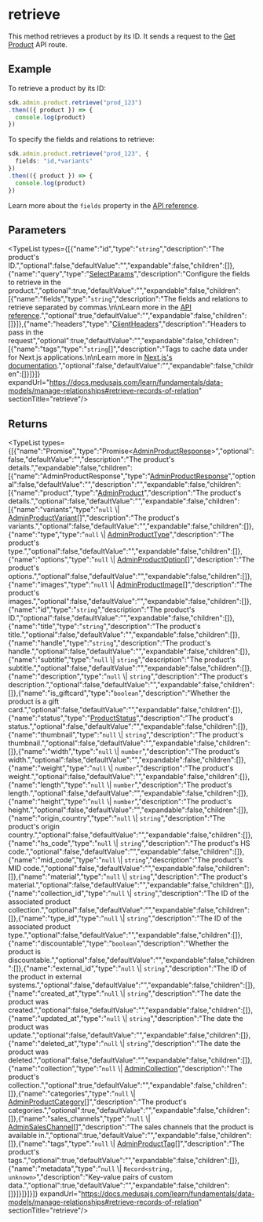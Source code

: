 
# retrieve

This method retrieves a product by its ID. It sends a request to the 
[Get Product](https://docs.medusajs.com/api/admin#products\_getproductsid)
API route.

## Example

To retrieve a product by its ID:

```ts
sdk.admin.product.retrieve("prod_123")
.then(({ product }) => {
  console.log(product)
})
```

To specify the fields and relations to retrieve:

```ts
sdk.admin.product.retrieve("prod_123", {
  fields: "id,*variants"
})
.then(({ product }) => {
  console.log(product)
})
```

Learn more about the `fields` property in the [API reference](https://docs.medusajs.com/api/store#select-fields-and-relations).

## Parameters

<TypeList types={[{"name":"id","type":"`string`","description":"The product's ID.","optional":false,"defaultValue":"","expandable":false,"children":[]},{"name":"query","type":"[SelectParams](../../../../../types/HttpTypes/interfaces/types.HttpTypes.SelectParams/page.mdx)","description":"Configure the fields to retrieve in the product.","optional":true,"defaultValue":"","expandable":false,"children":[{"name":"fields","type":"`string`","description":"The fields and relations to retrieve separated by commas.\n\nLearn more in the [API reference](https://docs.medusajs.com/api/store#select-fields-and-relations).","optional":true,"defaultValue":"","expandable":false,"children":[]}]},{"name":"headers","type":"[ClientHeaders](../../../types/js_sdk.admin.ClientHeaders/page.mdx)","description":"Headers to pass in the request","optional":true,"defaultValue":"","expandable":false,"children":[{"name":"tags","type":"`string`[]","description":"Tags to cache data under for Next.js applications.\n\nLearn more in [Next.js's documentation](https://nextjs.org/docs/app/building-your-application/caching#fetch-optionsnexttags-and-revalidatetag).","optional":false,"defaultValue":"","expandable":false,"children":[]}]}]} expandUrl="https://docs.medusajs.com/learn/fundamentals/data-models/manage-relationships#retrieve-records-of-relation" sectionTitle="retrieve"/>

## Returns

<TypeList types={[{"name":"Promise","type":"Promise&#60;[AdminProductResponse](../../../../../types/HttpTypes/interfaces/types.HttpTypes.AdminProductResponse/page.mdx)&#62;","optional":false,"defaultValue":"","description":"The product's details.","expandable":false,"children":[{"name":"AdminProductResponse","type":"[AdminProductResponse](../../../../../types/HttpTypes/interfaces/types.HttpTypes.AdminProductResponse/page.mdx)","optional":false,"defaultValue":"","description":"","expandable":false,"children":[{"name":"product","type":"[AdminProduct](../../../../../types/HttpTypes/interfaces/types.HttpTypes.AdminProduct/page.mdx)","description":"The product's details.","optional":false,"defaultValue":"","expandable":false,"children":[{"name":"variants","type":"`null` \\| [AdminProductVariant](../../../../../types/HttpTypes/interfaces/types.HttpTypes.AdminProductVariant/page.mdx)[]","description":"The product's variants.","optional":false,"defaultValue":"","expandable":false,"children":[]},{"name":"type","type":"`null` \\| [AdminProductType](../../../../../types/HttpTypes/interfaces/types.HttpTypes.AdminProductType/page.mdx)","description":"The product's type.","optional":false,"defaultValue":"","expandable":false,"children":[]},{"name":"options","type":"`null` \\| [AdminProductOption](../../../../../types/HttpTypes/interfaces/types.HttpTypes.AdminProductOption/page.mdx)[]","description":"The product's options.","optional":false,"defaultValue":"","expandable":false,"children":[]},{"name":"images","type":"`null` \\| [AdminProductImage](../../../../../types/HttpTypes/interfaces/types.HttpTypes.AdminProductImage/page.mdx)[]","description":"The product's images.","optional":false,"defaultValue":"","expandable":false,"children":[]},{"name":"id","type":"`string`","description":"The product's ID.","optional":false,"defaultValue":"","expandable":false,"children":[]},{"name":"title","type":"`string`","description":"The product's title.","optional":false,"defaultValue":"","expandable":false,"children":[]},{"name":"handle","type":"`string`","description":"The product's handle.","optional":false,"defaultValue":"","expandable":false,"children":[]},{"name":"subtitle","type":"`null` \\| `string`","description":"The product's subtitle.","optional":false,"defaultValue":"","expandable":false,"children":[]},{"name":"description","type":"`null` \\| `string`","description":"The product's description.","optional":false,"defaultValue":"","expandable":false,"children":[]},{"name":"is_giftcard","type":"`boolean`","description":"Whether the product is a gift card.","optional":false,"defaultValue":"","expandable":false,"children":[]},{"name":"status","type":"[ProductStatus](../../../../../types/types/types.ProductStatus/page.mdx)","description":"The product's status.","optional":false,"defaultValue":"","expandable":false,"children":[]},{"name":"thumbnail","type":"`null` \\| `string`","description":"The product's thumbnail.","optional":false,"defaultValue":"","expandable":false,"children":[]},{"name":"width","type":"`null` \\| `number`","description":"The product's width.","optional":false,"defaultValue":"","expandable":false,"children":[]},{"name":"weight","type":"`null` \\| `number`","description":"The product's weight.","optional":false,"defaultValue":"","expandable":false,"children":[]},{"name":"length","type":"`null` \\| `number`","description":"The product's length.","optional":false,"defaultValue":"","expandable":false,"children":[]},{"name":"height","type":"`null` \\| `number`","description":"The product's height.","optional":false,"defaultValue":"","expandable":false,"children":[]},{"name":"origin_country","type":"`null` \\| `string`","description":"The product's origin country.","optional":false,"defaultValue":"","expandable":false,"children":[]},{"name":"hs_code","type":"`null` \\| `string`","description":"The product's HS code.","optional":false,"defaultValue":"","expandable":false,"children":[]},{"name":"mid_code","type":"`null` \\| `string`","description":"The product's MID code.","optional":false,"defaultValue":"","expandable":false,"children":[]},{"name":"material","type":"`null` \\| `string`","description":"The product's material.","optional":false,"defaultValue":"","expandable":false,"children":[]},{"name":"collection_id","type":"`null` \\| `string`","description":"The ID of the associated product collection.","optional":false,"defaultValue":"","expandable":false,"children":[]},{"name":"type_id","type":"`null` \\| `string`","description":"The ID of the associated product type.","optional":false,"defaultValue":"","expandable":false,"children":[]},{"name":"discountable","type":"`boolean`","description":"Whether the product is discountable.","optional":false,"defaultValue":"","expandable":false,"children":[]},{"name":"external_id","type":"`null` \\| `string`","description":"The ID of the product in external systems.","optional":false,"defaultValue":"","expandable":false,"children":[]},{"name":"created_at","type":"`null` \\| `string`","description":"The date the product was created.","optional":false,"defaultValue":"","expandable":false,"children":[]},{"name":"updated_at","type":"`null` \\| `string`","description":"The date the product was update.","optional":false,"defaultValue":"","expandable":false,"children":[]},{"name":"deleted_at","type":"`null` \\| `string`","description":"The date the product was deleted.","optional":false,"defaultValue":"","expandable":false,"children":[]},{"name":"collection","type":"`null` \\| [AdminCollection](../../../../../types/HttpTypes/interfaces/types.HttpTypes.AdminCollection/page.mdx)","description":"The product's collection.","optional":true,"defaultValue":"","expandable":false,"children":[]},{"name":"categories","type":"`null` \\| [AdminProductCategory](../../../../../types/HttpTypes/interfaces/types.HttpTypes.AdminProductCategory/page.mdx)[]","description":"The product's categories.","optional":true,"defaultValue":"","expandable":false,"children":[]},{"name":"sales_channels","type":"`null` \\| [AdminSalesChannel](../../../../../types/HttpTypes/interfaces/types.HttpTypes.AdminSalesChannel/page.mdx)[]","description":"The sales channels that the product is available in.","optional":true,"defaultValue":"","expandable":false,"children":[]},{"name":"tags","type":"`null` \\| [AdminProductTag](../../../../../types/HttpTypes/interfaces/types.HttpTypes.AdminProductTag/page.mdx)[]","description":"The product's tags.","optional":true,"defaultValue":"","expandable":false,"children":[]},{"name":"metadata","type":"`null` \\| `Record<string, unknown>`","description":"Key-value pairs of custom data.","optional":true,"defaultValue":"","expandable":false,"children":[]}]}]}]}]} expandUrl="https://docs.medusajs.com/learn/fundamentals/data-models/manage-relationships#retrieve-records-of-relation" sectionTitle="retrieve"/>
